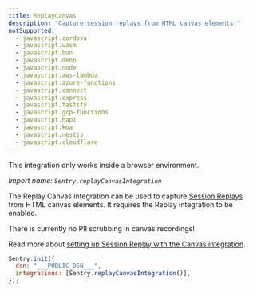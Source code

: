 ```yaml
---
title: ReplayCanvas
description: "Capture session replays from HTML canvas elements."
notSupported:
  - javascript.cordova
  - javascript.wasm
  - javascript.bun
  - javascript.deno
  - javascript.node
  - javascript.aws-lambda
  - javascript.azure-functions
  - javascript.connect
  - javascript.express
  - javascript.fastify
  - javascript.gcp-functions
  - javascript.hapi
  - javascript.koa
  - javascript.nestjs
  - javascript.cloudflare
---
```


<Alert level="info">

This integration only works inside a browser environment.

</Alert>

_Import name: `Sentry.replayCanvasIntegration`_

The Replay Canvas integration can be used to capture [Session Replays](/product/session-replay/) from HTML canvas elements. It requires the Replay integration to be enabled.

<Alert level="warning">

There is currently no PII scrubbing in canvas recordings!

</Alert>

Read more about [setting up Session Replay with the Canvas integration](./../../../session-replay#canvas-recording).

```JavaScript
Sentry.init({
  dsn: "___PUBLIC_DSN___",
  integrations: [Sentry.replayCanvasIntegration()],
});
```
